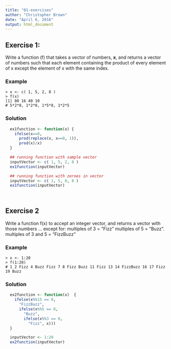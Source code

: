 ```yaml
---
title: "01-exercises"
author: "Christopher Brown"
date: "April 6, 2016"
output: html_document
---
```



## Exercise 1:

Write a function (f) that takes a vector of numbers, **x**, and returns a vector of numbers such that each element containing the product of every element of x except the element of x with the same index. 


### Example 

    > x <- c( 1, 5, 2, 8 ) 
    > f(x) 
    [1] 80 16 40 10
    # 5*2*8, 1*2*8, 1*5*8, 1*2*5  


### Solution 

```r

  ex1function <- function(x) {
    ifelse(x==0,
      prod(replace(x, x==0, 1)),           
      prod(x)/x)
  }

  ## running function with sample vector  
  inputVector <- c( 1, 5, 2, 8 )
  ex1function(inputVector)

  ## running function with zeroes in vector
  inputVector <- c( 1, 5, 0, 8 )
  ex1function(inputVector)
  
  
```
    


## Exercise 2

Write a function f(x) to accept an integer vector, and returns a vector with those numbers … except for: 
   multiples of 3 = “Fizz” 
   multiples of 5 = “Buzz”. 
   multiples of 3 and 5 = “FizzBuzz”
   
### Example

    > x <- 1:20
    > f(1:20) 
    # 1 2 Fizz 4 Buzz Fizz 7 8 Fizz Buzz 11 Fizz 13 14 FizzBuzz 16 17 Fizz 19 Buzz


### Solution

```r

  ex2function <- function(x)  {
    ifelse(x%%15 == 0,
      "FizzBuzz",
      ifelse(x%%5 == 0,    
        "Buzz",
        ifelse(x%%3 == 0,
          "Fizz", x)))
  }

  inputVector <- 1:20
  ex2function(inputVector)

```
